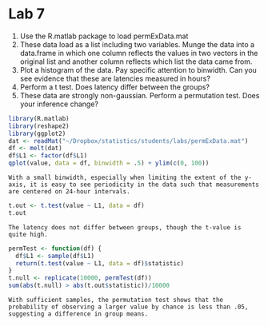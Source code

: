 Lab 7
=====

1. Use the R.matlab package to load permExData.mat
2. These data load as a list including two variables. Munge the data into a data.frame in which one column reflects the values in two vectors in the original list and another column reflects which list the data came from.
3. Plot a histogram of the data. Pay specific attention to binwidth. Can you see evidence that these are latencies measured in hours?
4. Perform a t test. Does latency differ between the groups?
5. These data are strongly non-gaussian. Perform a permutation test. Does your inference change?

```r
library(R.matlab)
library(reshape2)
library(ggplot2)
dat <- readMat("~/Dropbox/statistics/students/labs/permExData.mat")
df <- melt(dat)
df$L1 <- factor(df$L1)
qplot(value, data = df, binwidth = .5) + ylim(c(0, 100))
```

```
With a small binwidth, especially when limiting the extent of the y-axis, it is easy to see periodicity in the data such that measurements are centered on 24-hour intervals.
```

```r
t.out <- t.test(value ~ L1, data = df)
t.out
```

```
The latency does not differ between groups, though the t-value is quite high.
```

```r
permTest <- function(df) {
  df$L1 <- sample(df$L1)
  return(t.test(value ~ L1, data = df)$statistic)
}
t.null <- replicate(10000, permTest(df))
sum(abs(t.null) > abs(t.out$statistic))/10000
```

```
With sufficient samples, the permutation test shows that the probability of observing a larger value by chance is less than .05, suggesting a difference in group means.
```
